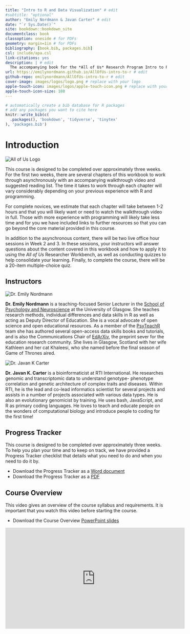 ```yaml
--- 
title: "Intro to R and Data Visualization" # edit
#subtitle: "optional" 
author: "Emily Nordmann & Javan Carter" # edit
date: "`r Sys.Date()`"
site: bookdown::bookdown_site
documentclass: book
classoption: oneside # for PDFs
geometry: margin=1in # for PDFs
bibliography: [book.bib, packages.bib]
csl: include/apa.csl
link-citations: yes
description: | # edit
  The accompanying book for the *All of Us* Research Program Intro to R and Data Visualization course.
url: https://emilynordmann.github.io/AllOfUs-intro-to-r # edit
github-repo: emilynordmann/AllOfUs-intro-to-r # edit
cover-image: images/logos/logo.png # replace with your logo
apple-touch-icon: images/logos/apple-touch-icon.png # replace with your logo
apple-touch-icon-size: 180
---
```


```r
# automatically create a bib database for R packages
# add any packages you want to cite here
knitr::write_bib(c(
  .packages(), 'bookdown', 'tidyverse', 'tinytex'
), 'packages.bib')

```

# Introduction {-}

<div class="small_right"><img src="images/logos/logo.png" 
     alt="All of Us Logo" /></div>

This course is designed to be completed over approximately three weeks. For the first two weeks, there are several chapters of this workbook to work through asynchronously with an accompanying walkthrough video and suggested reading list. The time it takes to work through each chapter will vary considerably depending on your previous experience with R and programming. 

For complete novices, we estimate that each chapter will take between 1-2 hours and that you will likely want or need to watch the walkthrough video in full. Those with more experience with programming will likely take less time and for you we have included links to further resources so that you can go beyond the core material provided in this course.

In addition to the asynchronous content, there will be two live office hour sessions in Week 2 and 3. In these sessions, your instructors will answer questions about the content covered in this workbook and how to apply it to using the *All of Us* Researcher Workbench, as well as conducting quizzes to help consolidate your learning. Finally, to complete the course, there will be a 20-item multiple-choice quiz.

## Instructors

<div class="small_right"><img src="images/emily.jpeg" 
     alt="Dr. Emily Nordmann" /></div>

**Dr. Emily Nordmann** is a teaching-focused Senior Lecturer in the [School of Psychology and Neuroscience](https://www.gla.ac.uk/schools/psychologyneuroscience/) at the University of Glasgow. She teaches research methods, individual differences and data skills in R as well as acting as Deputy Director of Education. She is a vocal advocate of open science and open educational resources. As a member of the [PsyTeachR](https://psyteachr.github.io/) team she has authored several open-access data skills books and tutorials, and is also the Communications Chair of [EdArXiv](https://edarxiv.org/), the preprint sever for the education research community. She lives in Glasgow, Scotland with her wife Kathleen and her cat Khaleesi, who she named before the final season of Game of Thrones aired. 

<div class="small_right"><img src="images/javan.png" 
     alt="Dr. Javan K Carter" /></div>
     
**Dr. Javan K. Carter** is a bioinformaticist at RTI International. He researches genomic and transcriptomic data to understand genotype- phenotype correlation and genetic architecture of complex traits and diseases. Within RTI, he is the lead and co-lead informatics scientist for several projects and assists in a number of projects associated with various data types. He is also an evolutionary genomicist by training. He uses bash, JavaScript, and R as primary coding languages. He loves to teach and educate people on the wonders of computational biology and introduce people to coding for the first time!

## Progress Tracker {#progress}

This course is designed to be completed over approximately three weeks. To help you plan your time and to keep on track, we have provided a Progress Tracker checklist that details what you need to do and when you need to do it by.

* Download the Progress Tracker as a [Word document](course_materials/progress_tracker.docx)
* Download the Progress Tracker as a [PDF](course_materials/progress_tracker.pdf)

## Course Overview

This video gives an overview of the course syllabus and requirements. It is important that you watch this video before starting the course.

* Download the Course Overview [PowerPoint slides](course_materials/course_overview.pptx)

<iframe width="560" height="315" src="https://www.youtube.com/embed/PpByWITwfqI" title="YouTube video player" frameborder="0" allow="accelerometer; autoplay; clipboard-write; encrypted-media; gyroscope; picture-in-picture" allowfullscreen></iframe>

     

